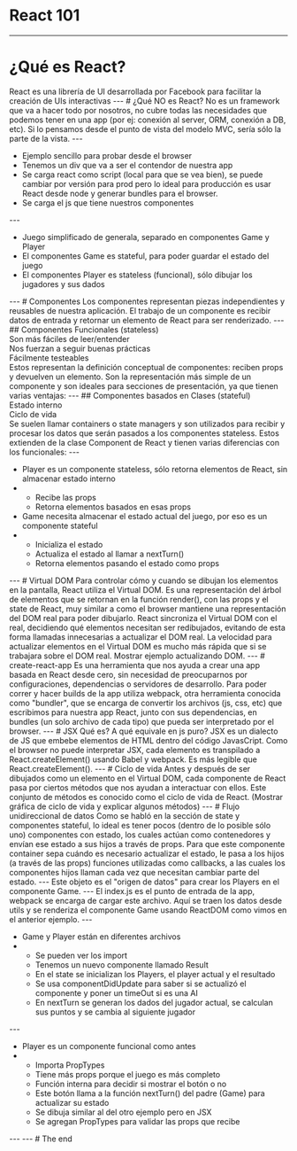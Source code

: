
# React 101
---
# ¿Qué es React?
<Notes>
  React es una librería de UI desarrollada por Facebook para facilitar la creación de UIs interactivas
</Notes>
---
# ¿Qué NO es React?
<Notes>
  No es un framework que va a hacer todo por nosotros, no cubre todas las necesidades que podemos tener
  en una app (por ej: conexión al server, ORM, conexión a DB, etc). Si lo pensamos desde el punto de
  vista del modelo MVC, sería sólo la parte de la vista.
</Notes>
---
<CodeSurfer
  title="index.html"
  code={require("!raw-loader!../browser-example/index.html")}
  lang="html"
  showNumbers={false}
  theme={oceanicNext}
  steps={[
    { range: [9, 10] },
    { tokens: { 9: [4, 5, 6, 7, 8] } },
    { range: [13, 14] },
    { lines: [18] },
  ]}
/>
<Notes>
  <ul>
    <li>Ejemplo sencillo para probar desde el browser</li>
    <li>Tenemos un div que va a ser el contendor de nuestra app</li>
    <li>Se carga react como script (local para que se vea bien), se puede cambiar por versión para prod pero
      lo ideal para producción es usar React desde node y generar bundles para el browser.</li>
    <li>Se carga el js que tiene nuestros componentes</li>
  </ul>
</Notes>
---
<CodeSurfer
  title="ToDo.js"
  code={require("!raw-loader!../browser-example/js/generala.js")}
  lang="javascript"
  showNumbers={false}
  theme={oceanicNext}
  steps={[
    { range: [1, 24] },
    { range: [26, 45] },
    { range: [47, 50] },
  ]}
/>
<Notes>
  <ul>
    <li>Juego simplificado de generala, separado en componentes Game y Player</li>
    <li>El componentes Game es stateful, para poder guardar el estado del juego</li>
    <li>El componentes Player es stateless (funcional), sólo dibujar los jugadores y sus dados</li>
  </ul>
</Notes>
---
# Componentes
<Notes>
  Los componentes representan piezas independientes y reusables de nuestra aplicación. El trabajo de un
  componente es recibir datos de entrada y retornar un elemento de React para ser renderizado.
</Notes>
---
## Componentes Funcionales (stateless)
<Appear>
  <div>Son más fáciles de leer/entender</div>
  <div>Nos fuerzan a seguir buenas prácticas</div>
  <div>Fácilmente testeables</div>
</Appear>
<Notes>
  Estos representan la definición conceptual de componentes: reciben props y devuelven un elemento.
  Son la representación más simple de un componente y son ideales para secciones de presentación,
  ya que tienen varias ventajas:
</Notes>
---
## Componentes basados en Clases (stateful)
<Appear>
  <div>Estado interno</div>
  <div>Ciclo de vida</div>
</Appear>
<Notes>
  Se suelen llamar containers o state managers y son utilizados para recibir y procesar los datos
  que serán pasados a los componentes stateless. Estos extienden de la clase Component de React y
  tienen varias diferencias con los funcionales:
</Notes>
---
<CodeSurfer
  title="generala.js"
  code={require("!raw-loader!../browser-example/js/generala.js")}
  lang="javascript"
  showNumbers={false}
  theme={oceanicNext}
  steps={[
    { range: [26, 45] },
    { range: [27, 28] },
    { range: [29, 44] },
    { range: [1, 24] },
    { range: [5, 7] },
    { range: [13, 15] },
    { range: [18, 23] },
  ]}
/>
<Notes>
  <ul>
    <li>Player es un componente stateless, sólo retorna elementos de React, sin almacenar estado interno</li>
    <li>
      <ul>
        <li>Recibe las props</li>
        <li>Retorna elementos basados en esas props</li>
      </ul>
    </li>
    <li>Game necesita almacenar el estado actual del juego, por eso es un componente stateful</li>
    <li>
      <ul>
        <li>Inicializa el estado</li>
        <li>Actualiza el estado al llamar a nextTurn()</li>
        <li>Retorna elementos pasando el estado como props</li>
      </ul>
    </li>
  </ul>
</Notes>
---
# Virtual DOM
<Notes>
  Para controlar cómo y cuando se dibujan los elementos en la pantalla, React utiliza el Virtual DOM. 
  Es una representación del árbol de elementos que se retornan en la función render(), con las props y el 
  state de React, muy similar a como el browser mantiene una representación del DOM real para poder dibujarlo. 
  React sincroniza el Virtual DOM con el real, decidiendo qué elementos necesitan ser redibujados, evitando 
  de esta forma llamadas innecesarias a actualizar el DOM real. La velocidad para actualizar elementos en el
  Virtual DOM es mucho más rápida que si se trabajara sobre el DOM real.
  Mostrar ejemplo actualizando DOM.
</Notes>
---
# create-react-app
<Notes>
  Es una herramienta que nos ayuda a crear una app basada en React desde cero, sin necesidad de 
  preocuparnos por configuraciones, dependencias o servidores de desarrollo. Para poder correr y hacer 
  builds de la app utiliza webpack, otra herramienta conocida como "bundler", que se encarga de convertir 
  los archivos (js, css, etc) que escribimos para nuestra app React, junto con sus dependencias, en bundles 
  (un solo archivo de cada tipo) que pueda ser interpretado por el browser.
</Notes>
---
# JSX
<Notes>
  Qué es? A qué equivale en js puro?
  JSX es un dialecto de JS que embebe elementos de HTML dentro del código JavasCript. Como el browser 
  no puede interpretar JSX, cada elemento es transpilado a React.createElement() usando Babel y webpack. 
  Es más legible que React.createElement().
</Notes>
---
# Ciclo de vida
<Notes>
  Antes y después de ser dibujados como un elemento en el Virtual DOM, cada componente de React pasa 
  por ciertos métodos que nos ayudan a interactuar con ellos. Este conjunto de métodos es conocido como el 
  ciclo de vida de React. (Mostrar gráfica de ciclo de vida y explicar algunos métodos)
</Notes>
---
# Flujo unidireccional de datos
<Notes>
  Como se habló en la sección de state y componentes stateful, lo ideal es tener pocos (dentro de lo 
  posible sólo uno) componentes con estado, los cuales actúan como contenedores y envían ese estado a sus 
  hijos a través de props. Para que este componente container sepa cuándo es necesario actualizar el estado, 
  le pasa a los hijos (a través de las props) funciones utilizadas como callbacks, a las cuales los componentes 
  hijos llaman cada vez que necesitan cambiar parte del estado.
</Notes>
---
<CodeSurfer
  title="utils.js"
  code={require("!raw-loader!../create-react-app-example/src/utils.js")}
  lang="javascript"
  showNumbers={false}
  theme={oceanicNext}
  steps={[
    { range: [5, 18] },
  ]}
/>
<Notes>
  Este objeto es el "origen de datos" para crear los Players en el componente Game.
</Notes>
---
<CodeSurfer
  title="index.js"
  code={require("!raw-loader!../create-react-app-example/src/index.js")}
  lang="javascript"
  showNumbers={false}
  theme={oceanicNext}
  steps={[
    { range: [8, 13] },
  ]}
/>
<Notes>
  El index.js es el punto de entrada de la app, webpack se encarga de cargar este archivo.
  Aquí se traen los datos desde utils y se renderiza el componente Game usando ReactDOM como vimos en el anterior ejemplo.
</Notes>
---
<CodeSurfer
  title="Game.js"
  code={require("!raw-loader!../create-react-app-example/src/components/Game.js")}
  lang="javascript"
  showNumbers={false}
  theme={oceanicNext}
  steps={[
    { range: [1, 5] },
    { range: [5, 5] },
    { range: [12, 23] },
    { range: [28, 36] },
    { range: [38, 57] },
    { range: [59, 82] },
    { range: [84, 84] },
  ]}
/>
<Notes>
  <ul>
    <li>Game y Player están en diferentes archivos</li>
    <li>
      <ul>
        <li>Se pueden ver los import</li>
        <li>Tenemos un nuevo componente llamado Result</li>
        <li>En el state se inicializan los Players, el player actual y el resultado</li>
        <li>Se usa componentDidUpdate para saber si se actualizó el componente y poner un timeOut si es una AI</li>
        <li>En nextTurn se generan los dados del jugador actual, se calculan sus puntos y se cambia al siguiente jugador</li>
      </ul>
    </li>
  </ul>
</Notes>
---
<CodeSurfer
  title="Player.js"
  code={require("!raw-loader!../create-react-app-example/src/components/Player.js")}
  lang="javascript"
  showNumbers={false}
  theme={oceanicNext}
  steps={[
    { range: [1, 3] },
    { range: [6, 8] },
    { range: [10, 20] },
    { range: [22, 35] },
    { range: [38, 45] },
    { range: [47, 48] },
  ]}
/>
<Notes>
  <ul>
    <li>Player es un componente funcional como antes</li>
    <li>
      <ul>
        <li>Importa PropTypes</li>
        <li>Tiene más props porque el juego es más completo</li>
        <li>Función interna para decidir si mostrar el botón o no</li>
        <li>Este botón llama a la función nextTurn() del padre (Game) para actualizar su estado</li>
        <li>Se dibuja similar al del otro ejemplo pero en JSX</li>
        <li>Se agregan PropTypes para validar las props que recibe</li>
      </ul>
    </li>
  </ul>
</Notes>
---
<CodeSurfer
  title="Result.js"
  code={require("!raw-loader!../create-react-app-example/src/components/Result.js")}
  lang="javascript"
  showNumbers={false}
  theme={oceanicNext}
  steps={[
    { range: [8, 14] },
  ]}
/>
---
# The end
